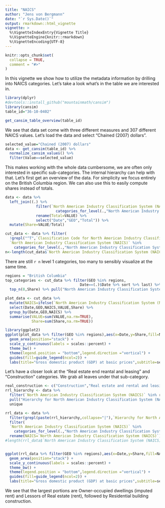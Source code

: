```yaml
---
title: "NAICS"
author: "Jens von Bergmann"
date: "`r Sys.Date()`"
output: rmarkdown::html_vignette
vignette: >
  %\VignetteIndexEntry{Vignette Title}
  %\VignetteEngine{knitr::rmarkdown}
  %\VignetteEncoding{UTF-8}
---
```


```r
knitr::opts_chunk$set(
  collapse = TRUE,
  comment = "#>"
)
```

In this vignette we show how to utilize the metadata information by drilling into NAICS categories. Let's take a look what's in the table we are interested in.

```r
library(dplyr)
#devtools::install_github("mountainmath/cansim")
library(cansim)
table_id="36-10-0402"

get_cansim_table_overview(table_id)
```


We see that data set come with three different measures and 307 different NAICS values. Let's load the data and select "Chained (2007) dollars".

```r
selected_value="Chained (2007) dollars"
data <- get_cansim(table_id) %>% 
  normalize_cansim_values() %>%
  filter(Value==selected_value)
```



This makes working with the whole data cumbersome, we are often only interested in specific sub-categories. The internal hierarchy can help with that. Let's first get an overview of the data. For simplicity we focus entirely on the British Columbia region. We can also use this to easily compute shares instead of totals.

```r
data <- data %>% 
  left_join((.) %>% 
              filter(`North American Industry Classification System (NAICS)` %in%
                       categories_for_level(.,"North American Industry Classification System (NAICS)",0)) %>%
              rename(Total=VALUE) %>%
              select("Date","GEO","Total")) %>%
  mutate(Share=VALUE/Total)
```


```r
cut_data <- data %>% filter(
  !grepl("^T",`Classification Code for North American Industry Classification System (NAICS)`),
  `North American Industry Classification System (NAICS)` %in% 
    categories_for_level(.,"North American Industry Classification System (NAICS)",1))
n<-length(cut_data$`North American Industry Classification System (NAICS)` %>% unique)
```

There are still `r n` level 1 categories, too many to sensibly visualize at the same time.

```r
regions = "British Columbia"
top_categories <- cut_data %>% filter(GEO %in% regions,
                                  Date==(.)$Date %>% sort %>% last) %>% 
  top_n(8,Share) %>% pull("North American Industry Classification System (NAICS)")

plot_data <- cut_data %>% 
  mutate(NAICS=ifelse(`North American Industry Classification System (NAICS)` %in% top_categories,`North American Industry Classification System (NAICS)`,"Rest")) %>%
  select(Date,GEO,NAICS,VALUE,Share) %>%
  group_by(Date,GEO,NAICS) %>%
  summarise(VALUE=sum(VALUE,na.rm=TRUE),
            Share=sum(Share,na.rm=TRUE))

library(ggplot2)
ggplot(plot_data %>% filter(GEO %in% regions),aes(x=Date,y=Share,fill=NAICS)) +
  geom_area(position="stack") +
  scale_y_continuous(labels = scales::percent) +
  theme_bw() +
  theme(legend.position = "bottom",legend.direction ="vertical") +
  guides(fill=guide_legend(ncol=2)) +
  labs(title="Gross domestic product (GDP) at basic prices",subtitle=selected_value,x="",caption=paste0("CANSIM ",table_id))

```

Let's have a closer look at the "Real estate end reantal and leasing" and "Construction" categories. We grab all leaves under that sub-category.

```r
real_construction <- c("Construction","Real estate and rental and leasing")
rrl_hierarchy <- data %>% 
  filter(`North American Industry Classification System (NAICS)` %in% real_construction) %>% 
  pull("Hierarchy for North American Industry Classification System (NAICS)") %>% 
  unique

rrl_data <- data %>% 
  filter(grepl(paste(rrl_hierarchy,collapse="|"),`Hierarchy for North American Industry Classification System (NAICS)`)) %>%
  filter(
  `North American Industry Classification System (NAICS)` %in% 
    categories_for_level(.,"North American Industry Classification System (NAICS)")) %>%
  rename(NAICS=`North American Industry Classification System (NAICS)`)
#length(rrl_data$`North American Industry Classification System (NAICS)` %>% unique)


ggplot(rrl_data %>% filter(GEO %in% regions),aes(x=Date,y=Share,fill=NAICS)) +
  geom_area(position="stack") +
  scale_y_continuous(labels = scales::percent) +
  theme_bw() +
  theme(legend.position = "bottom",legend.direction ="vertical") +
  guides(fill=guide_legend(ncol=2)) +
  labs(title="Gross domestic product (GDP) at basic prices",subtitle=selected_value,x="",caption=paste0("CANSIM ",table_id))

```

We see that the largest portions are Owner-occupied dwellings (imputed rent) and Lessors of Real estate (rent), followed by Residential building construction. 

